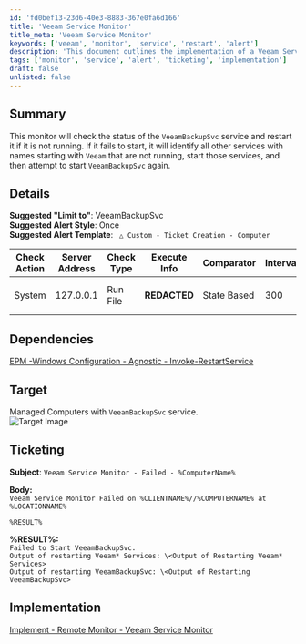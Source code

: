 ```yaml
---
id: 'fd0bef13-23d6-40e3-8883-367e0fa6d166'
title: 'Veeam Service Monitor'
title_meta: 'Veeam Service Monitor'
keywords: ['veeam', 'monitor', 'service', 'restart', 'alert']
description: 'This document outlines the implementation of a Veeam Service Monitor that checks the status of the VeeamBackupSvc service, restarts it if it is not running, and manages dependencies on other Veeam services. It includes details on alerting, ticketing, and implementation steps.'
tags: ['monitor', 'service', 'alert', 'ticketing', 'implementation']
draft: false
unlisted: false
---
```

## Summary

This monitor will check the status of the `VeeamBackupSvc` service and restart it if it is not running. If it fails to start, it will identify all other services with names starting with `Veeam` that are not running, start those services, and then attempt to start `VeeamBackupSvc` again.

## Details

**Suggested "Limit to"**: VeeamBackupSvc  
**Suggested Alert Style**: Once  
**Suggested Alert Template**: ` △ Custom - Ticket Creation - Computer`  

| Check Action | Server Address | Check Type | Execute Info | Comparator | Interval | Result |
|--------------|----------------|------------|---------------|-------------|----------|--------|
| System       | 127.0.0.1     | Run File   | **REDACTED**  | State Based | 300      | ![Result Image](../../../static/img/SWM---Service-Restart--Veeam-Service-Monitor/image_1.png) |

## Dependencies

[EPM -Windows Configuration - Agnostic - Invoke-RestartService](https://proval.itglue.com/DOC-5078775-11032222)

## Target

Managed Computers with `VeeamBackupSvc` service.  
![Target Image](../../../static/img/SWM---Service-Restart--Veeam-Service-Monitor/image_2.png)  

## Ticketing

**Subject**: `Veeam Service Monitor - Failed - %ComputerName%`  

**Body:**  
`Veeam Service Monitor Failed on %CLIENTNAME%//%COMPUTERNAME% at %LOCATIONNAME%`  

`%RESULT%`  

**%RESULT%:**  
`Failed to Start VeeamBackupSvc.`  
`Output of restarting Veeam* Services: \<Output of Restarting Veeam* Services>`  
`Output of restarting VeeamBackupSvc: \<Output of Restarting VeeamBackupSvc>`  

## Implementation

[Implement - Remote Monitor - Veeam Service Monitor](https://proval.itglue.com/DOC-5078775-16366763)











